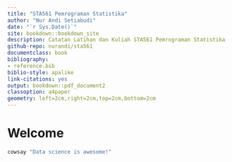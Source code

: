 ```yaml
--- 
title: "STA561 Pemrograman Statistika"
author: "Nur Andi Setiabudi"
date: "`r Sys.Date()`"
site: bookdown::bookdown_site
description: Catatan Latihan dan Kuliah STA561 Pemrograman Statistika
github-repo: nurandi/sta561
documentclass: book
bibliography:
- reference.bib
biblio-style: apalike
link-citations: yes
output: bookdown::pdf_document2
classoption: a4paper
geometry: left=2cm,right=2cm,top=2cm,bottom=2cm
---
```


# Welcome {-}

```bash
cowsay "Data science is awesome!"
```